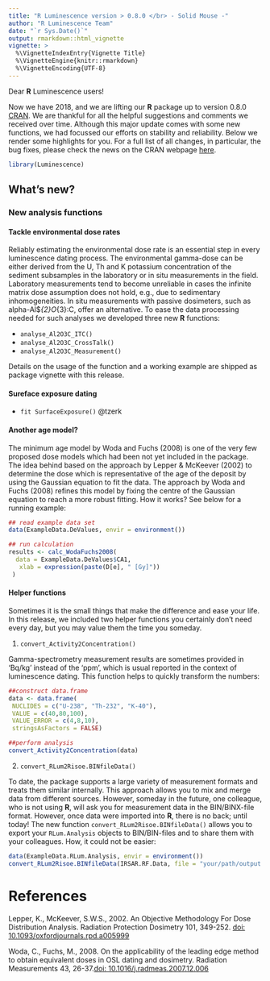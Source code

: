 ```yaml
---
title: "R Luminescence version > 0.8.0 </br> - Solid Mouse -"
author: "R Luminescence Team"
date: "`r Sys.Date()`"
output: rmarkdown::html_vignette
vignette: >
  %\VignetteIndexEntry{Vignette Title}
  %\VignetteEngine{knitr::rmarkdown}
  %\VignetteEncoding{UTF-8}
---
```


Dear **R** Luminescence users!

Now we have 2018, and we are lifting our **R** package up to version 0.8.0 [CRAN](https://CRAN.R-project.org/package=Luminescence). We are thankful for all the helpful suggestions and comments we received over time. Although this major update comes with some new functions, we had focussed our efforts on stability and reliability. Below we render some highlights for you. For a full list of all changes, in particular, the bug fixes, please check the news on the CRAN webpage [here](https://cran.r-project.org/web/packages/Luminescence/news.html). 

```r
library(Luminescence)
```

## What's new?

### New analysis functions

#### Tackle environmental dose rates 

Reliably estimating the environmental dose rate is an essential step in every luminescence dating process. The environmental gamma-dose can be either derived from the U, Th and K potassium concentration of the sediment subsamples in the laboratory or
in situ measurements in the field. Laboratory measurements tend to become unreliable in cases the 
infinite matrix dose assumption does not hold, e.g., due to sedimentary inhomogeneities. In situ 
measurements with passive dosimeters, such as  alpha-Al$_{2}O_{3}:C, offer an alternative. 
To ease the data processing needed for such analyses we developed three new **R** functions: 

* `analyse_Al2O3C_ITC()`
* `analyse_Al2O3C_CrossTalk()`
* `analyse_Al2O3C_Measurement()`

Details on the usage of the function and a working example are shipped as package vignette with this 
release.

#### Sureface exposure dating 

* `fit SurfaceExposure()` @tzerk

#### Another age model?

The minimum age model by Woda and Fuchs (2008) is one of the very few proposed dose models which had been not yet included in the package. 
The idea behind based on the approach by Lepper & McKeever (2002) to determine the dose which is representative of the age of the deposit by 
using the Gaussian equation to fit the data. The approach by Woda and Fuchs (2008) refines this model by 
fixing the centre of the Gaussian equation to reach a more robust fitting. 
How it works? See below for a running example:

```r
## read example data set
data(ExampleData.DeValues, envir = environment())

## run calculation
results <- calc_WodaFuchs2008(
  data = ExampleData.DeValues$CA1,
   xlab = expression(paste(D[e], " [Gy]"))
 )
```

#### Helper functions 

Sometimes it is the small things that make the difference and ease your life. In this release, 
we included two helper functions you certainly don't need every day, but you may value them the time you someday. 

1. `convert_Activity2Concentration()`

Gamma-spectrometry measurement results are sometimes provided in 'Bq/kg' instead of the 'ppm', which is 
usual reported in the context of luminescence dating. This function helps to quickly transform 
the numbers: 

```r
##construct data.frame
data <- data.frame(
 NUCLIDES = c("U-238", "Th-232", "K-40"),
 VALUE = c(40,80,100),
 VALUE_ERROR = c(4,8,10),
 stringsAsFactors = FALSE)

##perform analysis
convert_Activity2Concentration(data)
```

2. `convert_RLum2Risoe.BINfileData()`

To date, the package supports a large variety of measurement formats and treats them similar internally. 
This approach allows you to mix and merge data from different sources. However, someday in the future, one colleague, who is not using **R**, 
will ask you for measurement data in the BIN/BINX-file 
format. However, once data were imported into **R**, there is no back; until today! 
The new function `convert_RLum2Risoe.BINfileData()` allows you to export your `RLum.Analysis` 
objects to BIN/BIN-files and to share them with your colleagues. How, it could not be easier: 

```r
data(ExampleData.RLum.Analysis, envir = environment())
convert_RLum2Risoe.BINfileData(IRSAR.RF.Data, file = "your/path/output.BIN")
```


# References {-}

Lepper, K., McKeever, S.W.S., 2002. An Objective Methodology For Dose Distribution Analysis. Radiation Protection Dosimetry 101, 349-252.
[doi: 10.1093/oxfordjournals.rpd.a005999](https://doi.org/10.1093/oxfordjournals.rpd.a005999)

Woda, C., Fuchs, M., 2008. On the applicability of the leading edge method to obtain equivalent doses in OSL dating and dosimetry. 
Radiation Measurements 43, 26-37.[doi: 10.1016/j.radmeas.2007.12.006](http://dx.doi.org/10.1016/j.radmeas.2007.12.006)

